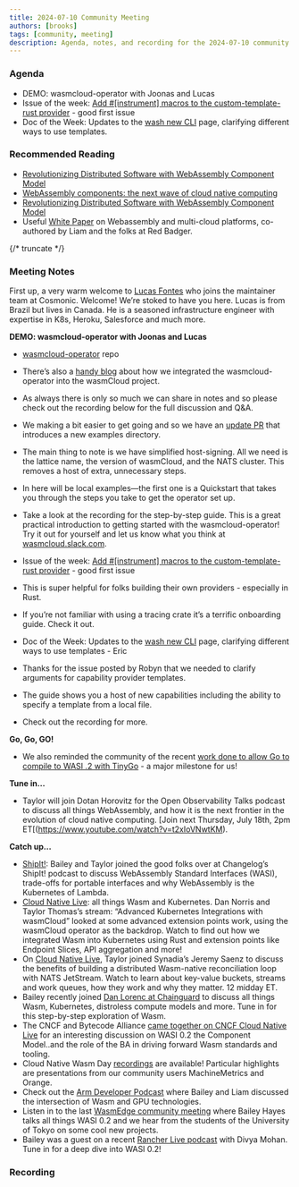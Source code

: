 ```yaml
---
title: 2024-07-10 Community Meeting
authors: [brooks]
tags: [community, meeting]
description: Agenda, notes, and recording for the 2024-07-10 community meeting
---
```



### Agenda

- DEMO: wasmcloud-operator with Joonas and Lucas
- Issue of the week: [Add #[instrument] macros to the custom-template-rust provider](https://github.com/wasmCloud/wasmCloud/issues/2402) - good first issue
- Doc of the Week: Updates to the [wash new CLI](https://wasmcloud.com/docs/cli/new) page, clarifying different ways to use templates.

### Recommended Reading

- [Revolutionizing Distributed Software with WebAssembly Component Model](https://medium.com/wasi-articles/revolutionizing-distributed-software-with-webassembly-component-model-412574d2881a)
- [WebAssembly components: the next wave of cloud native computing ](https://www.cncf.io/blog/2024/07/09/webassembly-components-the-next-wave-of-cloud-native-computing/)
- [Revolutionizing Distributed Software with WebAssembly Component Model](https://medium.com/wasi-articles/revolutionizing-distributed-software-with-webassembly-component-model-412574d2881a)
- Useful [White Paper](http://content.red-badger.com/resources/white-paper-multi-cloud-platforms-are-here-how-webassembly-nats-and-wasmcloud-move-us-beyond-cloud) on Webassembly and multi-cloud platforms, co-authored by Liam and the folks at Red Badger.

{/* truncate */}

### Meeting Notes

First up, a very warm welcome to [Lucas Fontes](https://github.com/lxfontes) who joins the maintainer team at Cosmonic. Welcome! We’re stoked to have you here. Lucas is from Brazil but lives in Canada. He is a seasoned infrastructure engineer with expertise in K8s, Heroku, Salesforce and  much more.

**DEMO: wasmcloud-operator with Joonas and Lucas**

- [wasmcloud-operator](https://github.com/wasmCloud/wasmcloud-operator) repo
- There’s also a [handy blog](https://wasmcloud.com/blog/wasmcloud-operator-is-here) about how we integrated the wasmcloud-operator into the wasmCloud project.
- As always there is only so much we can share in notes and so please check out the recording below for the full discussion and Q&A.
- We making a bit easier to get going and so we have an [update PR](https://github.com/wasmCloud/wasmcloud-operator/pull/70) that introduces a new examples directory.
- The main thing to note is we have simplified host-signing. All we need is the lattice name, the version of wasmCloud, and the NATS cluster. This removes a host of extra, unnecessary steps.
- In here will be local examples—the first one is a Quickstart that takes you through the steps you take to get the operator set up.
- Take a look at the recording for the step-by-step guide. This is a great practical introduction to getting started with the wasmcloud-operator! Try it out for yourself and let us know what you think at [wasmcloud.slack.com](https://wasmcloud.slack.com/).

- Issue of the week: [Add #[instrument] macros to the custom-template-rust provider](https://github.com/wasmCloud/wasmCloud/issues/2402) - good first issue
- This is super helpful for folks building their own providers - especially in Rust.
- If you’re not familiar with using a tracing crate it’s a terrific onboarding guide. Check it out.

- Doc of the Week: Updates to the [wash new CLI](https://wasmcloud.com/docs/cli/new) page, clarifying different ways to use templates - Eric
- Thanks for the issue posted by Robyn that we needed to clarify arguments for capability provider templates.
- The guide shows you a host of new capabilities including the ability to specify a template from a local file.
- Check out the recording for more.

**Go, Go, GO!**

- We also reminded the community of the recent [work done to allow Go to compile to WASI .2 with TinyGo](https://wasmcloud.com/blog/compile-go-directly-to-webassembly-components-with-tinygo-and-wasi-p2) - a major milestone for us!

**Tune in…**

- Taylor will join Dotan Horovitz for the Open Observability Talks podcast to discuss all things WebAssembly, and how it is the next frontier in the evolution of cloud native computing. [Join next Thursday, July 18th, 2pm ET[(https://www.youtube.com/watch?v=t2xIoVNwtKM).

**Catch up…**

- [ShipIt!](https://changelog.com/shipit/110): Bailey and Taylor joined the good folks over at Changelog’s ShipIt! podcast to discuss WebAssembly Standard Interfaces (WASI), trade-offs for portable interfaces and why WebAssembly is the Kubernetes of Lambda.
- [Cloud Native Live](https://community.cncf.io/events/details/cncf-cncf-online-programs-presents-cloud-native-live-advanced-kubernetes-integrations-with-wasmcloud/): all things Wasm and Kubernetes. Dan Norris and Taylor Thomas’s stream: “Advanced Kubernetes Integrations with wasmCloud” looked at some advanced extension points work, using the wasmCloud operator as the backdrop. Watch to find out how we integrated Wasm into Kubernetes using Rust and extension points like Endpoint Slices, API aggregation and more!
- On [Cloud Native Live](https://community.cncf.io/events/details/cncf-cncf-online-programs-presents-cloud-native-live-advanced-nats-building-a-wasm-native-reconciliation-loop/), Taylor joined Synadia’s Jeremy Saenz to discuss the benefits of building a distributed Wasm-native reconciliation loop with NATS JetStream. Watch to learn about key-value buckets, streams and work queues, how they work and why they matter. 12 midday ET.
- Bailey recently joined [Dan Lorenc at Chainguard](https://www.linkedin.com/events/chainguardxcosmonic-wasmcloud-d7191086372173086720/about/) to discuss all things Wasm, Kubernetes, distroless compute models and more. Tune in for this step-by-step exploration of Wasm.
- The CNCF and Bytecode Alliance [came together on CNCF Cloud Native Live](https://www.youtube.com/watch?v=5Nv51foQ1mQ) for an interesting discussion on WASI 0.2 the Component Model..and the role of the BA in driving forward Wasm standards and tooling.
- Cloud Native Wasm Day [recordings](https://youtube.com/playlist?list=PLj6h78yzYM2MQteKoXxICTWiUdZYEw6RI&feature=shared) are available! Particular highlights are presentations from our community users MachineMetrics and Orange.
- Check out the [Arm Developer Podcast](https://www.youtube.com/watch?v=iDTHXGuqXAI) where Bailey and Liam discussed the intersection of Wasm and GPU technologies.
- Listen in to the last [WasmEdge community meeting](https://youtu.be/ttiE7g2Ojuk) where Bailey Hayes talks all things WASI 0.2 and we hear from the students of the University of Tokyo on some cool new projects.
- Bailey was a guest on a recent [Rancher Live podcast](https://www.youtube.com/watch?v=SPdzvL59tIA) with Divya Mohan. Tune in for a deep dive into WASI 0.2!

### Recording

<ReactPlayer url='https://www.youtube.com/watch?v=239Q_hAKqPw' controls />
